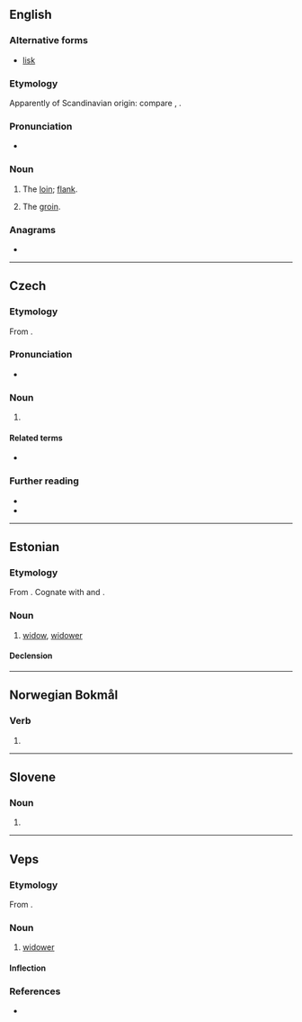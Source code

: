 {{also|lešk}}
==English==

===Alternative forms===
* [[lisk]]

===Etymology===
Apparently of Scandinavian origin: compare {{cog|sv|ljumske}}, {{cog|da|lyske}}.

===Pronunciation===
* {{IPA|en|/lɛsk/}}

===Noun===
{{en-noun}}

# {{lb|en|dialectal}} The [[loin]]; [[flank]].
# {{lb|en|dialectal}} The [[groin]].

===Anagrams===
* {{anagrams|en|a=ekls|Elks|Kels|Selk|elks|leks}}

----

==Czech==

===Etymology===
From {{inh|cs|sla-pro|*lъskъ}}.

===Pronunciation===
* {{cs-IPA}}

===Noun===
{{cs-noun|g=m-in}}

# {{l|en|[[gloss]], [[shine]], [[sheen]], [[luster]]}}

====Related terms====
* {{l|cs|lesklý}}

===Further reading===
* {{R:PSJC}}
* {{R:SSJC}}

----

==Estonian==

===Etymology===
From {{inh|et|fiu-fin-pro|*leski}}. Cognate with {{cog|fi|leski}} and {{cog|vot|lehtši}}.

===Noun===
{{et-noun|lese|leske}}

# [[widow]], [[widower]]

====Declension====
{{et-decl-külm|lesk|les|e}}

----

==Norwegian Bokmål==

===Verb===
{{nb-verb-form}}

# {{imperative of|nb|leske}}

----

==Slovene==

===Noun===
{{head|sl|noun form}}

# {{inflection of|sl|leska||gen|d//p}}

----

==Veps==

===Etymology===
From {{inh|vep|fiu-fin-pro|*leski}}.

===Noun===
{{vep-noun}}

# [[widower]]

====Inflection====
{{vep-decl-stems|lesk||en|ed|id}}

===References===
* {{R:vep:UVVV|вдовец}}

{{topics|vep|People}}